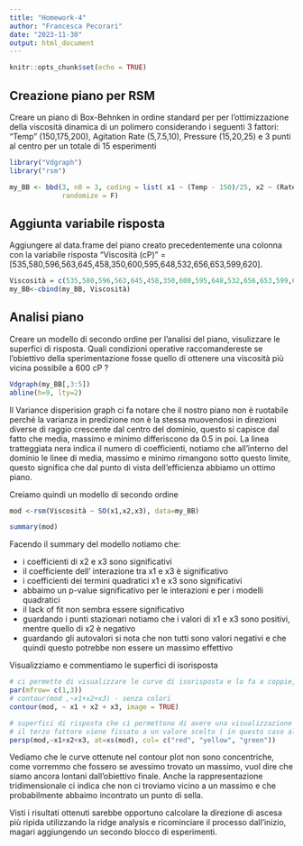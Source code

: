 ```yaml
---
title: "Homework-4"
author: "Francesca Pecorari"
date: "2023-11-30"
output: html_document
---
```


```r
knitr::opts_chunk$set(echo = TRUE)
```

## Creazione piano per RSM

Creare un piano di Box-Behnken in ordine standard per per l'ottimizzazione della viscosità dinamica di un polimero considerando i seguenti 3 fattori: "Temp" (150,175,200), Agitation Rate (5,7.5,10), Pressure (15,20,25) e 3 punti al centro per un totale di 15 esperimenti

 
```r
library("Vdgraph")
library("rsm") 

my_BB <- bbd(3, n0 = 3, coding = list( x1 ~ (Temp - 150)/25, x2 ~ (Rate - 7.5)/2.5, x3 ~ (Polish - 20)/5), 
             randomize = F)

```

## Aggiunta variabile risposta

Aggiungere al data.frame del piano creato precedentemente una colonna con la variabile risposta "Viscosità (cP)" = [535,580,596,563,645,458,350,600,595,648,532,656,653,599,620].

```r

Viscosità = c(535,580,596,563,645,458,350,600,595,648,532,656,653,599,620)
my_BB<-cbind(my_BB, Viscosità)
```

## Analisi piano

Creare un modello di secondo ordine per l'analisi del piano, visulizzare le superfici di risposta. Quali condizioni operative raccomandereste se l'obiettivo della sperimentazione fosse quello di ottenere una viscosità più vicina possibile a 600 cP ?

```r

Vdgraph(my_BB[,3:5]) 
abline(h=9, lty=2)
```

Il Variance disperision graph ci fa notare che il nostro piano non è ruotabile perché la varianza in predizione non è la stessa muovendosi in direzioni diverse di raggio crescente dal centro del dominio, questo si capisce dal fatto che media, massimo e minimo differiscono da 0.5 in poi.
La linea tratteggiata nera indica il numero di coefficienti, notiamo che all'interno del dominio le linee di media, massimo e minimo rimangono sotto questo limite, questo significa che dal punto di vista dell'efficienza abbiamo un ottimo piano.

Creiamo quindi un modello di secondo ordine

```r

mod <-rsm(Viscosità ~ SO(x1,x2,x3), data=my_BB)

summary(mod)
```

Facendo il summary del modello notiamo che:

- i coefficienti di x2 e x3 sono significativi
- il coefficiente dell' interazione tra x1 e x3 è significativo
- i coefficienti dei termini quadratici x1 e x3 sono significativi
- abbaimo un p-value significativo per le interazioni e per i modelli quadratici
- il lack of fit non sembra essere significativo
- guardando i punti stazionari notiamo che i valori di x1 e x3 sono positivi, mentre quello di x2 è negativo
- guardando gli autovalori si nota che non tutti sono valori negativi e che quindi questo potrebbe non essere un massimo effettivo

Visualizziamo e commentiamo le superfici di isorisposta

```r

# ci permette di visualizzare le curve di isorisposta e lo fa a coppie, per visualizzarle tutte uso par
par(mfrow= c(1,3))
# contour(mod ,~x1+x2+x3) - senza colori
contour(mod, ~ x1 + x2 + x3, image = TRUE)

# superfici di risposta che ci permettono di avere una visualizzazione diversa 
# il terzo fattore viene fissato a un valore scelto ( in questo caso al punto stazioneario valore di ottimo)
persp(mod,~x1+x2+x3, at=xs(mod), col= c("red", "yellow", "green"))

```

Vediamo che le curve ottenute nel contour plot non sono concentriche, come vorremmo che fossero se avessimo trovato un massimo, vuol dire che siamo ancora lontani dall'obiettivo finale.
Anche la rappresentazione tridimensionale ci indica che non ci troviamo vicino a un massimo e che probabilmente abbaimo incontrato un punto di sella.

Visti i risultati ottenuti sarebbe opportuno calcolare la direzione di ascesa più ripida utilizzando la ridge analysis e ricominciare il processo dall'inizio, magari aggiungendo un secondo blocco di esperimenti.





